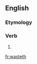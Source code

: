 ==English==

===Etymology===
{{suffix|en|waste|eth}}

===Verb===
{{head|en|verb form}}

# {{en-archaic third-person singular of|waste}}

[[fr:wasteth]]